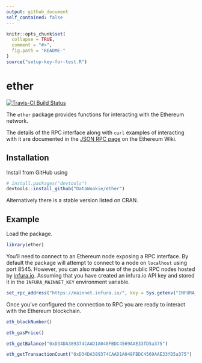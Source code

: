 ```yaml
---
output: github_document
self_contained: false
---
```


<!-- README.md is generated from README.Rmd. Please edit that file -->

```r
knitr::opts_chunk$set(
  collapse = TRUE,
  comment = "#>",
  fig.path = "README-"
)
source("setup-key-for-test.R")
```

# ether

[![Travis-CI Build Status](https://travis-ci.org/DataWookie/ether.svg?branch=master)](https://travis-ci.org/DataWookie/ether)

The `ether` package provides functions for interacting with the Ethereum network.

The details of the RPC interface along with `curl` examples of interacting with it are documented in the [JSON RPC page](https://github.com/ethereum/wiki/wiki/JSON-RPC) on the Ethereum Wiki.

## Installation

Install from GitHub using

```r
# install.packages("devtools")
devtools::install_github("DataWookie/ether")
```

Alternatively there is a stable version listed on CRAN.

## Example

Load the package.

```r
library(ether)
```

You'll need to connect to an Ethereum node exposing a RPC interface. By default the package will attempt to connect to a node on `localhost` using port 8545. However, you can also make use of the public RPC nodes hosted by [infura.io](https://infura.io/). Assuming that you have created an infura.io API key and stored it in the `INFURA_MAINNET_KEY` environment variable.

```r
set_rpc_address("https://mainnet.infura.io/", key = Sys.getenv("INFURA_MAINNET_KEY"))
```

Once you've configured the connection to RPC you are ready to interact with the Ethereum blockchain.

```r
eth_blockNumber()
```
```r
eth_gasPrice()
```

```r
eth_getBalance("0xD34DA389374CAAD1A048FBDC4569AAE33fD5a375")
```

```r
eth_getTransactionCount("0xD34DA389374CAAD1A048FBDC4569AAE33fD5a375")
```

